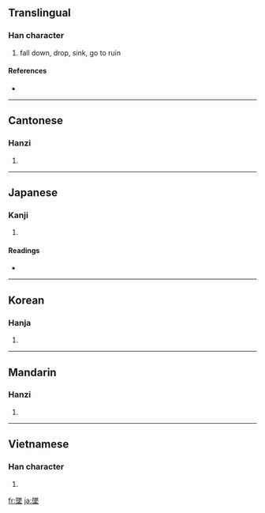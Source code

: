 {{also|坠}}
==Translingual==

===Han character===
{{Han char|rn=32|rad=土|as=12|sn=15|four=7810<sub>4</sub>|canj=弓人土 (NOG)|ids=⿱[[隊]][[土]]}}

# fall down, drop, sink, go to ruin

====References====
* {{Han ref|kx=0238.220|dkj=05451|dj=0477.070|hdz=10484.060|uh=589C|ud=22684|bh=BC59|bd=48217}}

----

==Cantonese==

===Hanzi===
{{yue-hanzi|jyut=|y=jui6}}

# {{defn|Cantonese|sort=土12}}

----

==Japanese==

===Kanji===
{{ja-kanji|grade=c|rs=土12}}

# {{defn|Japanese}}

====Readings====
* {{ja-readings|on=[[つい]] (tsui)|kun=[[おちる]] (ochiru)}}

----

==Korean==

===Hanja===
{{ko-hanja|hangeul=추|rv=chu|mr=ch'u}}

# {{defn|Korean|sort=土12}}

----

==Mandarin==

===Hanzi===
{{cmn-hanzi|sim=坠|pin=[[zhuì]] ([[zhui4]])|wg=chui<sup>4</sup>}}

# {{defn|Mandarin|sort=土12}}

----

==Vietnamese==

===Han character===
{{vi-hantu|[[trụy]], [[truỵ]], [[đụi]]|rs=土12}}

# {{defn|Vietnamese|sort=土12}}

[[fr:墜]]
[[ja:墜]]